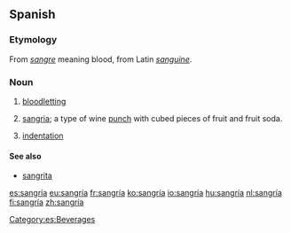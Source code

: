 {{also|sangria}}
==Spanish==

===Etymology===
From ''[[sangre]]'' meaning blood, from Latin ''[[sanguine]]''.

===Noun===
{{es-noun|f}}

# {{context|medicine|lang=es}} [[bloodletting]]
# {{context|beverage|lang=es}} [[sangria]]; a type of wine [[punch]] with cubed pieces of fruit and fruit soda.
# {{context|typography|lang=es}} [[indentation]]

====See also====
* [[sangrita]] {{f}}

[[Category:es:Beverages]]

[[es:sangría]]
[[eu:sangría]]
[[fr:sangría]]
[[ko:sangría]]
[[io:sangría]]
[[hu:sangría]]
[[nl:sangría]]
[[fi:sangría]]
[[zh:sangría]]